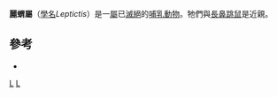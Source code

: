 {{Automatic Taxobox
| taxon = Leptictis
| authority = [[約瑟夫·萊迪|Leidy]], 1868
| fossil_range = 晚[[始新世|始新世]]至晚[[漸新世|漸新世]]
| image = Leptictis cf. acutidens.jpg
| image_caption = ''Leptictis acutidens''
| subdivision_ranks = [[種|種]]
| subdivision =
* †''L. acutidens''
* †''L. dakotensis''
* †''L. douglassi''
* †''L. haydeni''
* †''L. montanus''
* †''L. thomsoni''
* †''L. wilsoni''
}}
'''麗蝟屬'''（[[學名|學名]]''Leptictis''）是一[[屬|屬]]已[[滅絕|滅絕]]的[[哺乳動物|哺乳動物]]。牠們與[[長鼻跳鼠|長鼻跳鼠]]是近親。

==參考==
* {{Cite book en|author=McKenna, Malcolm C., and Bell, Susan K.|year=1997|title=Classification of Mammals Above the Species Level|publisher=Columbia University Press|location=New York|pages=631 pp.|id=ISBN 0-231-11013-8}}
{{真獸下綱|E.}}
{{Taxonbar}}
[[Category:麗蝟科|L]]
[[Category:_1868年描述的分类群|L]]